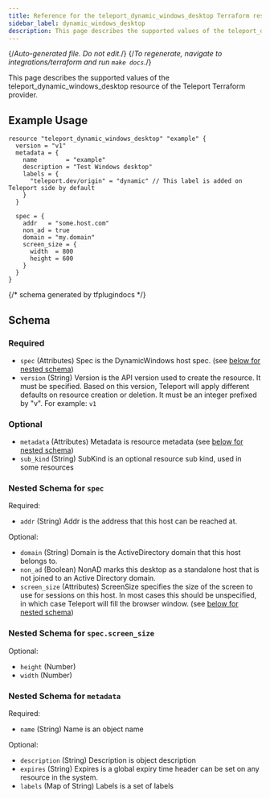 ```yaml
---
title: Reference for the teleport_dynamic_windows_desktop Terraform resource
sidebar_label: dynamic_windows_desktop
description: This page describes the supported values of the teleport_dynamic_windows_desktop resource of the Teleport Terraform provider.
---
```


{/*Auto-generated file. Do not edit.*/}
{/*To regenerate, navigate to integrations/terraform and run `make docs`.*/}

This page describes the supported values of the teleport_dynamic_windows_desktop resource of the Teleport Terraform provider.




## Example Usage

```hcl
resource "teleport_dynamic_windows_desktop" "example" {
  version = "v1"
  metadata = {
    name        = "example"
    description = "Test Windows desktop"
    labels = {
      "teleport.dev/origin" = "dynamic" // This label is added on Teleport side by default
    }
  }

  spec = {
    addr   = "some.host.com"
    non_ad = true
    domain = "my.domain"
    screen_size = {
      width  = 800
      height = 600
    }
  }
}
```

{/*  schema generated by tfplugindocs */}
## Schema

### Required

- `spec` (Attributes) Spec is the DynamicWindows host spec. (see [below for nested schema](#nested-schema-for-spec))
- `version` (String) Version is the API version used to create the resource. It must be specified. Based on this version, Teleport will apply different defaults on resource creation or deletion. It must be an integer prefixed by "v". For example: `v1`

### Optional

- `metadata` (Attributes) Metadata is resource metadata (see [below for nested schema](#nested-schema-for-metadata))
- `sub_kind` (String) SubKind is an optional resource sub kind, used in some resources

### Nested Schema for `spec`

Required:

- `addr` (String) Addr is the address that this host can be reached at.

Optional:

- `domain` (String) Domain is the ActiveDirectory domain that this host belongs to.
- `non_ad` (Boolean) NonAD marks this desktop as a standalone host that is not joined to an Active Directory domain.
- `screen_size` (Attributes) ScreenSize specifies the size of the screen to use for sessions on this host. In most cases this should be unspecified, in which case Teleport will fill the browser window. (see [below for nested schema](#nested-schema-for-specscreen_size))

### Nested Schema for `spec.screen_size`

Optional:

- `height` (Number)
- `width` (Number)



### Nested Schema for `metadata`

Required:

- `name` (String) Name is an object name

Optional:

- `description` (String) Description is object description
- `expires` (String) Expires is a global expiry time header can be set on any resource in the system.
- `labels` (Map of String) Labels is a set of labels
